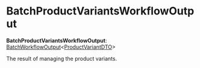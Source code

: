 
# BatchProductVariantsWorkflowOutput

 **BatchProductVariantsWorkflowOutput**: [BatchWorkflowOutput](../../../types/CommonTypes/types/types.CommonTypes.BatchWorkflowOutput/page.mdx)&#60;[ProductVariantDTO](../../../product/interfaces/product.ProductVariantDTO/page.mdx)&#62;

The result of managing the product variants.
